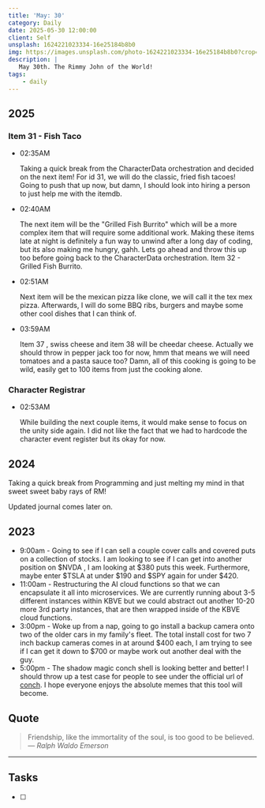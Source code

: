 ```yaml
---
title: 'May: 30'
category: Daily
date: 2025-05-30 12:00:00
client: Self
unsplash: 1624221023334-16e25184b8b0
img: https://images.unsplash.com/photo-1624221023334-16e25184b8b0?crop=entropy&cs=srgb&fm=jpg&ixid=MnwzNjM5Nzd8MHwxfHJhbmRvbXx8fHx8fHx8fDE2ODE3NDg2ODY&ixlib=rb-4.0.3&q=85
description: |
   May 30th. The Rimmy John of the World!
tags:
    - daily
---
```


## 2025

### Item 31 - Fish Taco

-   02:35AM

    Taking a quick break from the CharacterData orchestration and decided on the next item!
    For id 31, we will do the classic, fried fish tacoes!
    Going to push that up now, but damn, I should look into hiring a person to just help me with the itemdb.

-  02:40AM

    The next item will be the "Grilled Fish Burrito" which will be a more complex item that will require some additional work.
    Making these items late at night is definitely a fun way to unwind after a long day of coding, but its also making me hungry, gahh.
    Lets go ahead and throw this up too before going back to the CharacterData orchestration.
    Item 32 - Grilled Fish Burrito.

-  02:51AM

    Next item will be the mexican pizza like clone, we will call it the tex mex pizza.
    Afterwards, I will do some BBQ ribs, burgers and maybe some other cool dishes that I can think of.

-   03:59AM

    Item 37 , swiss cheese and item 38 will be cheedar cheese.
    Actually we should throw in pepper jack too for now, hmm that means we will need tomatoes and a pasta sauce too?
    Damn, all of this cooking is going to be wild, easily get to 100 items from just the cooking alone.

### Character Registrar

-  02:53AM

    While building the next couple items, it would make sense to focus on the unity side again.
    I did not like the fact that we had to hardcode the character event register but its okay for now.



## 2024

Taking a quick break from Programming and just melting my mind in that sweet sweet baby rays of RM!

Updated journal comes later on.

## 2023

- 9:00am - Going to see if I can sell a couple cover calls and covered puts on a collection of stocks. I am looking to see if I can get into another position on $NVDA , I am looking at $380 puts this week. Furthermore, maybe enter $TSLA at under $190 and $SPY again for under $420.
- 11:00am - Restructuring the AI cloud functions so that we can encapsulate it all into microservices. We are currently running about 3-5 different instances within KBVE but we could abstract out another 10-20 more 3rd party instances, that are then wrapped inside of the KBVE cloud functions. 
- 3:00pm - Woke up from a nap, going to go install a backup camera onto two of the older cars in my family's fleet. The total install cost for two 7 inch backup cameras comes in at around $400 each, I am trying to see if I can get it down to $700 or maybe work out another deal with the guy.
- 5:00pm - The shadow magic conch shell is looking better and better! I should throw up a test case for people to see under the official url of [conch](https://kbve.com/tools/conch/). I hope everyone enjoys the absolute memes that this tool will become.

## Quote

> Friendship, like the immortality of the soul, is too good to be believed.
> — <cite>Ralph Waldo Emerson</cite>

---

## Tasks

- [ ]